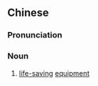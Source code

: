 {{also|救生设备}}
==Chinese==
{{zh-forms|s=救生设备|type=22}}

===Pronunciation===
{{zh-pron
|m=jiùshēng shèbèi
|c=gau3 sang1 cit3 bei6
|cat=n
}}

===Noun===
{{zh-noun}}

# [[life-saving]] [[equipment]]